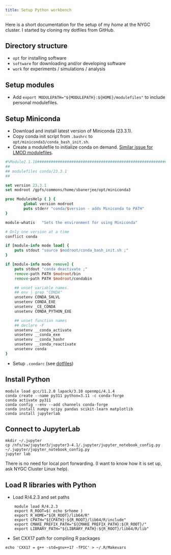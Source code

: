 ```yaml
---
title: Setup Python workbench
---
```


Here is a short documentation for the setup of my *home* at the NYGC cluster.
I started by cloning my dotfiles from GitHub. 

## Directory structure
 - `opt` for installing software
 - `software` for downloading and/or developing software
 - `work` for experiments / simulations / analysis

## Setup modules

 - Add `export MODULEPATH="${MODULEPATH}:${HOME}/modulefiles"` to include personal modulefiles.

## Setup Miniconda

 - Download and install latest version of Miniconda (23.3.1).
 - Copy conda init script from `.bashrc` to `opt/miniconda3/conda_bash_init.sh`.
 - Create a modulefile to initialize conda on demand. [Similar issue for LMOD modulefiles](https://github.com/conda/conda/issues/11087).
```tcl
#%Module2.1.10#####################################################################
##
## modulefiles conda/23.3.1
##

set version 23.3.1
set modroot /gpfs/commons/home/sbanerjee/opt/miniconda3

proc ModulesHelp { } {
        global version modroot
        puts stderr "conda/$version - adds Miniconda to PATH"
}

module-whatis   "Sets the environment for using Miniconda"

# Only one version at a time
conflict conda

if [module-info mode load] {
    puts stdout "source $modroot/conda_bash_init.sh ;"
}

if [module-info mode remove] {
    puts stdout "conda deactivate ;"
    remove-path PATH $modroot/bin
    remove-path PATH $modroot/condabin

    ## unset variable names.
    ## env | grep "CONDA"
    unsetenv CONDA_SHLVL
    unsetenv CONDA_EXE
    unsetenv _CE_CONDA
    unsetenv CONDA_PYTHON_EXE

    ## unset function names
    ## declare -F
    unsetenv __conda_activate
    unsetenv __conda_exe
    unsetenv __conda_hashr
    unsetenv __conda_reactivate
    unsetenv conda
}
```
 - Setup `.condarc` (see [dotfiles](https://github.com/banskt/dotfiles))

## Install Python

```
module load gcc/11.2.0 lapack/3.10 openmpi/4.1.4
conda create --name py311 python=3.11 -c conda-forge
conda activate py311
conda config --env --add channels conda-forge
conda install numpy scipy pandas scikit-learn matplotlib
conda install jupyterlab
```

## Connect to JupyterLab

```
mkdir ~/.jupyter
cp /nfs/sw/jupyter3/jupyter3-4.1/.jupyter/jupyter_notebook_config.py ~/.jupyter/jupyter_notebook_config.py
jupyter lab
```
There is no need for local port forwarding. (I want to know how it is set up, ask NYGC Cluster Linux help).

## Load R libraries with Python

  - Load R/4.2.3 and set paths
```
    module load R/4.2.3
    export R_ROOT=$( echo $rhome )
    export R_HOME="${R_ROOT}/lib64/R"
    export CPATH="${CPATH}:${R_ROOT}/lib64/R/include"
    export CMAKE_PREFIX_PATH="${CMAKE_PREFIX_PATH}:${R_ROOT}/"
    export LIBRARY_PATH="${LIBRARY_PATH}:${R_ROOT}/lib64/R/lib"
```

  - Set CXX17 path for compiling R packages
```
echo 'CXX17 = g++ -std=gnu++17 -fPIC' > ~/.R/Makevars
```
